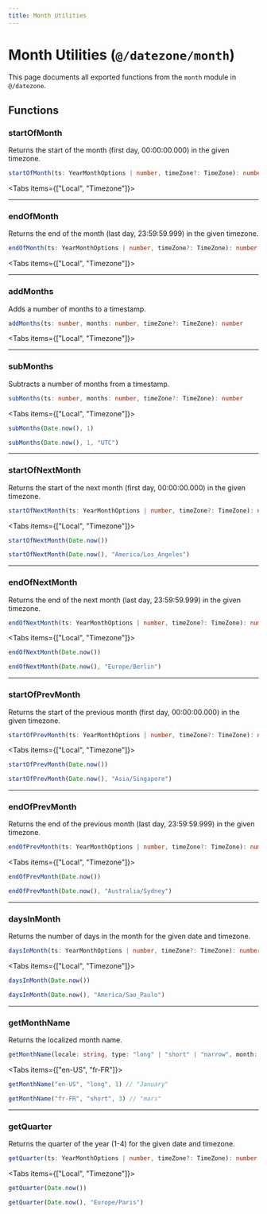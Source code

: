 ```yaml
---
title: Month Utilities
---
```



# Month Utilities (`@/datezone/month`)

This page documents all exported functions from the `month` module in `@/datezone`.

## Functions

### startOfMonth

Returns the start of the month (first day, 00:00:00.000) in the given timezone.

```ts
startOfMonth(ts: YearMonthOptions | number, timeZone?: TimeZone): number
```

<Tabs items={["Local", "Timezone"]}>
  <Tab value="Local">

<CodeExample file="reference/month/start-of-month-local.ts" title="Local time" />

  </Tab>
  <Tab value="Timezone">

<CodeExample file="reference/month/start-of-month-timezone.ts" title="With timezone" />

  </Tab>
</Tabs>

---

### endOfMonth

Returns the end of the month (last day, 23:59:59.999) in the given timezone.

```ts
endOfMonth(ts: YearMonthOptions | number, timeZone?: TimeZone): number
```

<Tabs items={["Local", "Timezone"]}>
  <Tab value="Local">

<CodeExample file="reference/month/end-of-month-local.ts" title="Local time" />

  </Tab>
  <Tab value="Timezone">

<CodeExample file="reference/month/end-of-month-timezone.ts" title="With timezone" />

  </Tab>
</Tabs>

---

### addMonths

Adds a number of months to a timestamp.

```ts
addMonths(ts: number, months: number, timeZone?: TimeZone): number
```

<Tabs items={["Local", "Timezone"]}>
  <Tab value="Local">

<CodeExample file="reference/month/add-months-local.ts" title="Local time" />

  </Tab>
  <Tab value="Timezone">

<CodeExample file="reference/month/add-months-timezone.ts" title="With timezone" />

  </Tab>
</Tabs>

---

### subMonths

Subtracts a number of months from a timestamp.

```ts
subMonths(ts: number, months: number, timeZone?: TimeZone): number
```

<Tabs items={["Local", "Timezone"]}>
  <Tab value="Local">

```ts title="Local time"
subMonths(Date.now(), 1)
```
  </Tab>
  <Tab value="Timezone">

```ts title="With timezone"
subMonths(Date.now(), 1, "UTC")
```
  </Tab>
</Tabs>

---

### startOfNextMonth

Returns the start of the next month (first day, 00:00:00.000) in the given timezone.

```ts
startOfNextMonth(ts: YearMonthOptions | number, timeZone?: TimeZone): number
```

<Tabs items={["Local", "Timezone"]}>
  <Tab value="Local">

```ts title="Local time"
startOfNextMonth(Date.now())
```
  </Tab>
  <Tab value="Timezone">

```ts title="With timezone"
startOfNextMonth(Date.now(), "America/Los_Angeles")
```
  </Tab>
</Tabs>

---

### endOfNextMonth

Returns the end of the next month (last day, 23:59:59.999) in the given timezone.

```ts
endOfNextMonth(ts: YearMonthOptions | number, timeZone?: TimeZone): number
```

<Tabs items={["Local", "Timezone"]}>
  <Tab value="Local">

```ts title="Local time"
endOfNextMonth(Date.now())
```
  </Tab>
  <Tab value="Timezone">

```ts title="With timezone"
endOfNextMonth(Date.now(), "Europe/Berlin")
```
  </Tab>
</Tabs>

---

### startOfPrevMonth

Returns the start of the previous month (first day, 00:00:00.000) in the given timezone.

```ts
startOfPrevMonth(ts: YearMonthOptions | number, timeZone?: TimeZone): number
```

<Tabs items={["Local", "Timezone"]}>
  <Tab value="Local">

```ts title="Local time"
startOfPrevMonth(Date.now())
```
  </Tab>
  <Tab value="Timezone">

```ts title="With timezone"
startOfPrevMonth(Date.now(), "Asia/Singapore")
```
  </Tab>
</Tabs>

---

### endOfPrevMonth

Returns the end of the previous month (last day, 23:59:59.999) in the given timezone.

```ts
endOfPrevMonth(ts: YearMonthOptions | number, timeZone?: TimeZone): number
```

<Tabs items={["Local", "Timezone"]}>
  <Tab value="Local">

```ts title="Local time"
endOfPrevMonth(Date.now())
```
  </Tab>
  <Tab value="Timezone">

```ts title="With timezone"
endOfPrevMonth(Date.now(), "Australia/Sydney")
```
  </Tab>
</Tabs>

---

### daysInMonth

Returns the number of days in the month for the given date and timezone.

```ts
daysInMonth(ts: YearMonthOptions | number, timeZone?: TimeZone): number
```

<Tabs items={["Local", "Timezone"]}>
  <Tab value="Local">

```ts title="Local time"
daysInMonth(Date.now())
```
  </Tab>
  <Tab value="Timezone">

```ts title="With timezone"
daysInMonth(Date.now(), "America/Sao_Paulo")
```
  </Tab>
</Tabs>

---

### getMonthName

Returns the localized month name.

```ts
getMonthName(locale: string, type: "long" | "short" | "narrow", month: number): string
```

<Tabs items={["en-US", "fr-FR"]}>
  <Tab value="en-US">

```ts title="en-US"
getMonthName("en-US", "long", 1) // "January"
```
  </Tab>
  <Tab value="fr-FR">

```ts title="fr-FR"
getMonthName("fr-FR", "short", 3) // "mars"
```
  </Tab>
</Tabs>

---

### getQuarter

Returns the quarter of the year (1-4) for the given date and timezone.

```ts
getQuarter(ts: YearMonthOptions | number, timeZone?: TimeZone): number
```

<Tabs items={["Local", "Timezone"]}>
  <Tab value="Local">

```ts title="Local time"
getQuarter(Date.now())
```
  </Tab>
  <Tab value="Timezone">

```ts title="With timezone"
getQuarter(Date.now(), "Europe/Paris")
```
  </Tab>
</Tabs> 